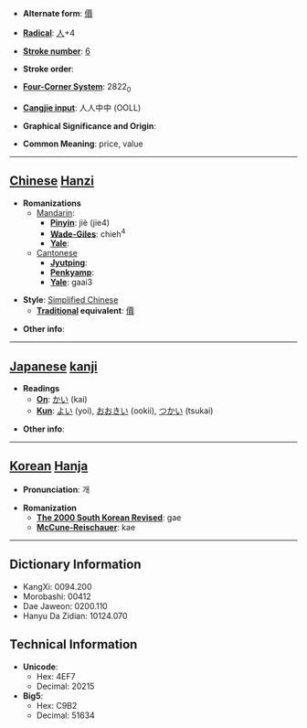 * '''Alternate form''': [[價]]

* '''[[Wiktionary:Chinese radical index| Radical]]''': [[Wiktionary:Chinese radical index 人|人]]+4

* '''[[Wiktionary:Chinese total strokes index|Stroke number]]''': [[Wiktionary:Chinese total strokes index 6|6]]

* '''Stroke order''': 

* '''[[Wiktionary:Chinese four corner index|Four-Corner System]]''': 2822<sub>0</sub>

* '''[[Wiktionary:Chinese Cangjie index|Cangjie input]]''': 人人中中 (OOLL)

* '''Graphical Significance and Origin''': 

* '''Common Meaning''': price, value

----

== [[Chinese]] [[Hanzi]] ==

* '''Romanizations'''
** [[Mandarin]]:
*** '''[[Pinyin]]''': jiè (jie4)
*** '''[[Wade-Giles]]''': chieh<sup>4</sup>
*** '''[[Yale]]''': 
**[[Cantonese]]
***'''[[Jyutping]]''':
***'''[[Penkyamp]]''': 
***'''[[Yale]]''': gaai3

* '''Style''': [[Simplified Chinese]] 
** '''[[Traditional Chinese|Traditional]] equivalent''': [[價]]

* '''Other info''': 

----

== [[Japanese]] [[kanji]] ==

* '''Readings'''
** '''[[On]]''': [[かい]] (kai)
** '''[[Kun]]''': [[よい]] (yoi), [[おおきい]] (ookii), [[つかい]] (tsukai)

* '''Other info''':  

----

== [[Korean]] [[Hanja]] ==

* '''Pronunciation''': 개

* '''Romanization'''
** '''[[The 2000 South Korean Revised Romanization|The 2000 South Korean Revised]]''': gae
** '''[[McCune-Reischauer]]''': kae

----

== Dictionary Information ==

* KangXi: 0094.200
* Morobashi: 00412
* Dae Jaweon: 0200.110
* Hanyu Da Zidian: 10124.070

== Technical Information ==

* '''Unicode''':
** Hex: 4EF7
** Decimal: 20215
* '''Big5''':
** Hex: C9B2
** Decimal: 51634